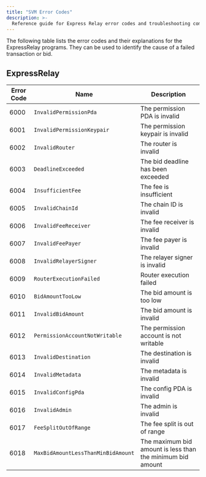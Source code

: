 ```yaml
---
title: "SVM Error Codes"
description: >-
  Reference guide for Express Relay error codes and troubleshooting common issues.
---
```


The following table lists the error codes and their explanations for the ExpressRelay programs. They can be used to identify the cause of a failed transaction or bid.

## ExpressRelay

| Error Code | Name                               | Description                                                |
| ---------- | ---------------------------------- | ---------------------------------------------------------- |
| 6000       | `InvalidPermissionPda`             | The permission PDA is invalid                              |
| 6001       | `InvalidPermissionKeypair`         | The permission keypair is invalid                          |
| 6002       | `InvalidRouter`                    | The router is invalid                                      |
| 6003       | `DeadlineExceeded`                 | The bid deadline has been exceeded                         |
| 6004       | `InsufficientFee`                  | The fee is insufficient                                    |
| 6005       | `InvalidChainId`                   | The chain ID is invalid                                    |
| 6006       | `InvalidFeeReceiver`               | The fee receiver is invalid                                |
| 6007       | `InvalidFeePayer`                  | The fee payer is invalid                                   |
| 6008       | `InvalidRelayerSigner`             | The relayer signer is invalid                              |
| 6009       | `RouterExecutionFailed`            | Router execution failed                                    |
| 6010       | `BidAmountTooLow`                  | The bid amount is too low                                  |
| 6011       | `InvalidBidAmount`                 | The bid amount is invalid                                  |
| 6012       | `PermissionAccountNotWritable`     | The permission account is not writable                     |
| 6013       | `InvalidDestination`               | The destination is invalid                                 |
| 6014       | `InvalidMetadata`                  | The metadata is invalid                                    |
| 6015       | `InvalidConfigPda`                 | The config PDA is invalid                                  |
| 6016       | `InvalidAdmin`                     | The admin is invalid                                       |
| 6017       | `FeeSplitOutOfRange`               | The fee split is out of range                              |
| 6018       | `MaxBidAmountLessThanMinBidAmount` | The maximum bid amount is less than the minimum bid amount |
